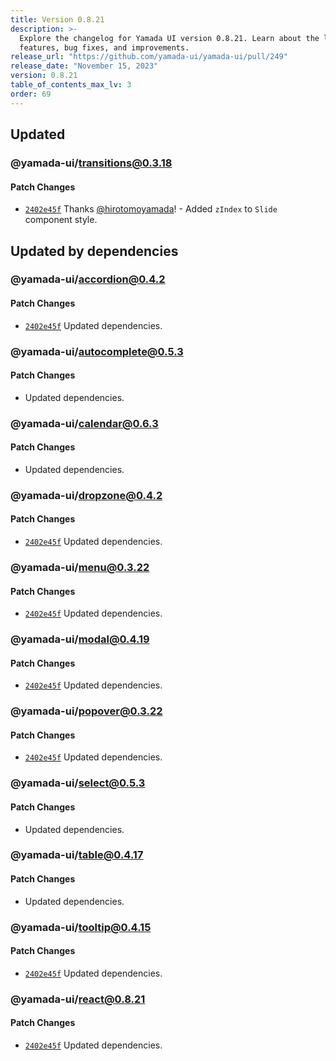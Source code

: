 ```yaml
---
title: Version 0.8.21
description: >-
  Explore the changelog for Yamada UI version 0.8.21. Learn about the latest
  features, bug fixes, and improvements.
release_url: "https://github.com/yamada-ui/yamada-ui/pull/249"
release_date: "November 15, 2023"
version: 0.8.21
table_of_contents_max_lv: 3
order: 69
---
```


## Updated

### @yamada-ui/transitions@0.3.18

#### Patch Changes

- [`2402e45f`](https://github.com/hirotomoyamada/yamada-ui/commit/2402e45f1267928c792f37259153e4d78d0e33cd) Thanks [@hirotomoyamada](https://github.com/hirotomoyamada)! - Added `zIndex` to `Slide` component style.

## Updated by dependencies

### @yamada-ui/accordion@0.4.2

#### Patch Changes

- [`2402e45f`](https://github.com/hirotomoyamada/yamada-ui/commit/2402e45f1267928c792f37259153e4d78d0e33cd) Updated dependencies.

### @yamada-ui/autocomplete@0.5.3

#### Patch Changes

- Updated dependencies.

### @yamada-ui/calendar@0.6.3

#### Patch Changes

- Updated dependencies.

### @yamada-ui/dropzone@0.4.2

#### Patch Changes

- [`2402e45f`](https://github.com/hirotomoyamada/yamada-ui/commit/2402e45f1267928c792f37259153e4d78d0e33cd) Updated dependencies.

### @yamada-ui/menu@0.3.22

#### Patch Changes

- [`2402e45f`](https://github.com/hirotomoyamada/yamada-ui/commit/2402e45f1267928c792f37259153e4d78d0e33cd) Updated dependencies.

### @yamada-ui/modal@0.4.19

#### Patch Changes

- [`2402e45f`](https://github.com/hirotomoyamada/yamada-ui/commit/2402e45f1267928c792f37259153e4d78d0e33cd) Updated dependencies.

### @yamada-ui/popover@0.3.22

#### Patch Changes

- [`2402e45f`](https://github.com/hirotomoyamada/yamada-ui/commit/2402e45f1267928c792f37259153e4d78d0e33cd) Updated dependencies.

### @yamada-ui/select@0.5.3

#### Patch Changes

- Updated dependencies.

### @yamada-ui/table@0.4.17

#### Patch Changes

- Updated dependencies.

### @yamada-ui/tooltip@0.4.15

#### Patch Changes

- [`2402e45f`](https://github.com/hirotomoyamada/yamada-ui/commit/2402e45f1267928c792f37259153e4d78d0e33cd) Updated dependencies.

### @yamada-ui/react@0.8.21

#### Patch Changes

- [`2402e45f`](https://github.com/hirotomoyamada/yamada-ui/commit/2402e45f1267928c792f37259153e4d78d0e33cd) Updated dependencies.
